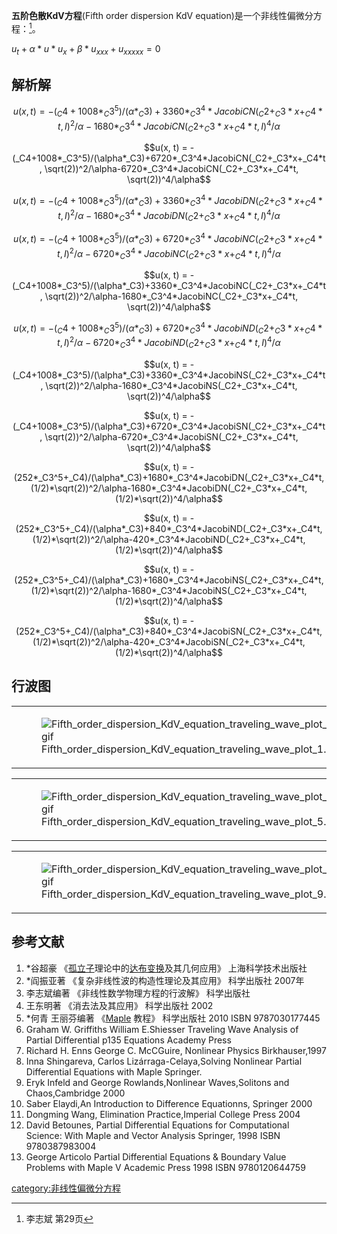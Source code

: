''' 五阶色散KdV方程'''(Fifth order dispersion KdV equation)是一个非线性偏微分方程：<ref name=Li>李志斌 第29页</ref>。

<math> u_{t}+\alpha*u*u_{x}+\beta*u_{xxx}+u_{xxxxx}=0   </math>

==解析解==
:<math> u(x, t) = -(_C4+1008*_C3^5)/(\alpha*_C3)+3360*_C3^4*JacobiCN(_C2+_C3*x+_C4*t, I)^2/\alpha-1680*_C3^4*JacobiCN(_C2+_C3*x+_C4*t, I)^4/\alpha  </math>
:<math> u(x, t) = -(_C4+1008*_C3^5)/(\alpha*_C3)+6720*_C3^4*JacobiCN(_C2+_C3*x+_C4*t, \sqrt(2))^2/\alpha-6720*_C3^4*JacobiCN(_C2+_C3*x+_C4*t, \sqrt(2))^4/\alpha  </math>
:<math> u(x, t) = -(_C4+1008*_C3^5)/(\alpha*_C3)+3360*_C3^4*JacobiDN(_C2+_C3*x+_C4*t, I)^2/\alpha-1680*_C3^4*JacobiDN(_C2+_C3*x+_C4*t, I)^4/\alpha  </math>
:<math> u(x, t) = -(_C4+1008*_C3^5)/(\alpha*_C3)+6720*_C3^4*JacobiNC(_C2+_C3*x+_C4*t, I)^2/\alpha-6720*_C3^4*JacobiNC(_C2+_C3*x+_C4*t, I)^4/\alpha  </math>
:<math>  u(x, t) = -(_C4+1008*_C3^5)/(\alpha*_C3)+3360*_C3^4*JacobiNC(_C2+_C3*x+_C4*t, \sqrt(2))^2/\alpha-1680*_C3^4*JacobiNC(_C2+_C3*x+_C4*t, \sqrt(2))^4/\alpha </math>
:<math> u(x, t) = -(_C4+1008*_C3^5)/(\alpha*_C3)+6720*_C3^4*JacobiND(_C2+_C3*x+_C4*t, I)^2/\alpha-6720*_C3^4*JacobiND(_C2+_C3*x+_C4*t, I)^4/\alpha  </math>
:<math>  u(x, t) = -(_C4+1008*_C3^5)/(\alpha*_C3)+3360*_C3^4*JacobiNS(_C2+_C3*x+_C4*t, \sqrt(2))^2/\alpha-1680*_C3^4*JacobiNS(_C2+_C3*x+_C4*t, \sqrt(2))^4/\alpha </math>
:<math> u(x, t) = -(_C4+1008*_C3^5)/(\alpha*_C3)+6720*_C3^4*JacobiSN(_C2+_C3*x+_C4*t, \sqrt(2))^2/\alpha-6720*_C3^4*JacobiSN(_C2+_C3*x+_C4*t, \sqrt(2))^4/\alpha  </math>
:<math>  u(x, t) = -(252*_C3^5+_C4)/(\alpha*_C3)+1680*_C3^4*JacobiDN(_C2+_C3*x+_C4*t, (1/2)*\sqrt(2))^2/\alpha-1680*_C3^4*JacobiDN(_C2+_C3*x+_C4*t, (1/2)*\sqrt(2))^4/\alpha </math>
:<math> u(x, t) = -(252*_C3^5+_C4)/(\alpha*_C3)+840*_C3^4*JacobiND(_C2+_C3*x+_C4*t, (1/2)*\sqrt(2))^2/\alpha-420*_C3^4*JacobiND(_C2+_C3*x+_C4*t, (1/2)*\sqrt(2))^4/\alpha  </math>
:<math>  u(x, t) = -(252*_C3^5+_C4)/(\alpha*_C3)+1680*_C3^4*JacobiNS(_C2+_C3*x+_C4*t, (1/2)*\sqrt(2))^2/\alpha-1680*_C3^4*JacobiNS(_C2+_C3*x+_C4*t, (1/2)*\sqrt(2))^4/\alpha </math>
:<math> u(x, t) = -(252*_C3^5+_C4)/(\alpha*_C3)+840*_C3^4*JacobiSN(_C2+_C3*x+_C4*t, (1/2)*\sqrt(2))^2/\alpha-420*_C3^4*JacobiSN(_C2+_C3*x+_C4*t, (1/2)*\sqrt(2))^4/\alpha  </math>

==行波图==
{|
|[[File:Fifth_order_dispersion_KdV_equation_traveling_wave_plot_1.gif|thumb]]
|[[File:Fifth_order_dispersion_KdV_equation_traveling_wave_plot_2.gif|thumb]]
|[[File:Fifth_order_dispersion_KdV_equation_traveling_wave_plot_3.gif|thumb]]
|[[File:Fifth_order_dispersion_KdV_equation_traveling_wave_plot_4.gif|thumb]]
|}
{|
|[[File:Fifth_order_dispersion_KdV_equation_traveling_wave_plot_5.gif|thumb]]
|[[File:Fifth_order_dispersion_KdV_equation_traveling_wave_plot_6.gif|thumb]]
|[[File:Fifth_order_dispersion_KdV_equation_traveling_wave_plot_7.gif|thumb]]
|[[File:Fifth_order_dispersion_KdV_equation_traveling_wave_plot_8.gif|thumb]]
|}
{|
|[[File:Fifth_order_dispersion_KdV_equation_traveling_wave_plot_9.gif|thumb]]
|[[File:Fifth_order_dispersion_KdV_equation_traveling_wave_plot_10.gif|thumb]]
|[[File:Fifth_order_dispersion_KdV_equation_traveling_wave_plot_11.gif|thumb]]
|[[File:Fifth_order_dispersion_KdV_equation_traveling_wave_plot_12.gif|thumb]]
|}

==参考文献==
<references/>
# *谷超豪 《[[孤立子|孤立子]]理论中的[[达布变换|达布变换]]及其几何应用》 上海科学技术出版社
# *阎振亚著 《复杂非线性波的构造性理论及其应用》 科学出版社 2007年
# 李志斌编著 《非线性数学物理方程的行波解》 科学出版社
#王东明著 《消去法及其应用》 科学出版社 2002
# *何青 王丽芬编著 《[[Maple|Maple]] 教程》 科学出版社 2010 ISBN 9787030177445
#Graham W. Griffiths William E.Shiesser Traveling Wave Analysis of Partial Differential p135 Equations Academy Press
# Richard H. Enns George C. McCGuire, Nonlinear Physics Birkhauser,1997
#Inna Shingareva, Carlos Lizárraga-Celaya,Solving Nonlinear Partial Differential Equations with Maple Springer.
#Eryk Infeld and George Rowlands,Nonlinear Waves,Solitons and Chaos,Cambridge 2000
#Saber Elaydi,An Introduction to Difference Equationns, Springer 2000
#Dongming Wang, Elimination Practice,Imperial College Press 2004
# David Betounes, Partial Differential Equations for Computational Science: With Maple and Vector Analysis Springer, 1998 ISBN 9780387983004
# George Articolo Partial Differential Equations & Boundary Value Problems with Maple V Academic Press 1998 ISBN 9780120644759

{{非线性偏微分方程}}
[[category:非线性偏微分方程|category:非线性偏微分方程]]